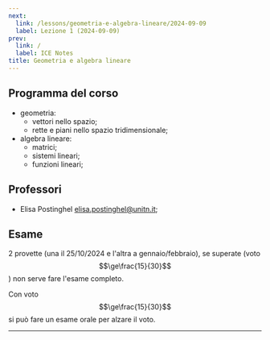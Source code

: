 ```yaml
---
next:
  link: /lessons/geometria-e-algebra-lineare/2024-09-09
  label: Lezione 1 (2024-09-09)
prev:
  link: /
  label: ICE Notes
title: Geometria e algebra lineare
---
```



## Programma del corso

- geometria:
  - vettori nello spazio;
  - rette e piani nello spazio tridimensionale;
- algebra lineare:
  - matrici;
  - sistemi lineari;
  - funzioni lineari;

## Professori

- Elisa Postinghel
  [elisa.postinghel@unitn.it](mailto:elisa.postinghel@unitn.it);

## Esame

2 provette (una il 25/10/2024 e l'altra a gennaio/febbraio), se superate (voto
$$\ge\frac{15}{30}$$) non serve fare l'esame completo.

Con voto $$\ge\frac{15}{30}$$ si può fare un esame orale per alzare il voto.

---

<CardGrid>
  <LinkCard
    title="Appunti di Andrea"
    href="https://drive.google.com/file/d/13ROsY25K-fUHkE5WhlXo5bli1vQMUIuD/view"
  />

  <LinkCard
    title="Formulario di Andrea"
    href="https://drive.google.com/file/d/1mPEF3uJCYgSdU0tTJW--F9vNva8hdNDT/view"
  />
</CardGrid>
